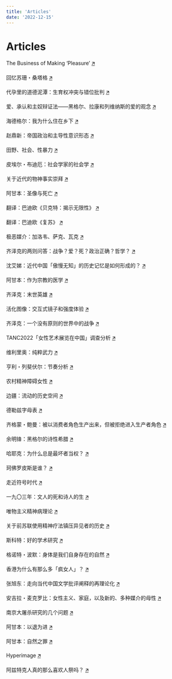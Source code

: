 ```yaml
---
title: 'Articles'
date: '2022-12-15'
---
```


# Articles

The Business of Making ‘Pleasure’ [🡭](https://www.nytimes.com/2022/05/18/movies/pleasure-ninja-thyberg-sofia-kappel.html)

回忆苏珊・桑塔格 [🡭](https://mp.weixin.qq.com/s/2qJ74-66nQ9xa70POUYtsg)

代孕里的道德泥潭：生育权冲突与错位批判 [🡭](https://mp.weixin.qq.com/s/lzbHzjrolRJ2IM0xMtjXMQ)

爱、承认和主奴辩证法——黑格尔、拉康和列维纳斯的爱的观念 [🡭](https://mp.weixin.qq.com/s/7KyypVTKZ4KCNX5IKFbumg)

海德格尔：我为什么住在乡下 [🡭](https://mp.weixin.qq.com/s/LGZWLxhOwGH5yn2PloN2mA)

赵鼎新：帝国政治和主导性意识形态 [🡭](https://mp.weixin.qq.com/s/gt6efsrmNDYJv35cVwco6g)

田野、社会、性暴力 [🡭](https://mp.weixin.qq.com/s/1shQfoimCRxJ-1daaGO8qQ)

皮埃尔・布迪厄：社会学家的社会学 [🡭](https://mp.weixin.qq.com/s/G39aUDTWLZ8yUN4bF7PhTw)

关于近代的物神事实崇拜 [🡭](https://mp.weixin.qq.com/s/wlWS-dQZaZ8tUICHv6WpNg)

阿甘本：圣像与死亡 [🡭](https://mp.weixin.qq.com/s/XEbFv0KVUqlHNRk2CM-5Aw)

翻译：巴迪欧《贝克特：揭示无限性》 [🡭](https://card.weibo.com/article/m/show/id/2309404780552224899195)

翻译：巴迪欧《复苏》 [🡭](https://card.weibo.com/article/m/show/id/2309404779097971884758)

极恶媒介：加洛韦、萨克、瓦克 [🡭](https://mp.weixin.qq.com/s/iSJq0HqCt23TzeyTgdiE_A)

齐泽克的两则问答：战争？爱？死？政治正确？哲学？ [🡭](https://mp.weixin.qq.com/s/w0HCtdXOIlW9Pt726sswSg)

沈艾娣：近代中国「傲慢无知」的历史记忆是如何形成的？ [🡭](https://mp.weixin.qq.com/s/hlMzGKY8h_bSXeHvOlqCww)

阿甘本：作为宗教的医学 [🡭](https://mp.weixin.qq.com/s/PT4ipUkuacgw2HUHbEyQzQ)

齐泽克：末世英雄 [🡭](https://mp.weixin.qq.com/s/M9gOlFkr5r4TqeVBauo0Hg)

活化图像：交互式镜子和强度体验 [🡭](https://mp.weixin.qq.com/s/fizpzQtKBc9kB946IKpw6g)

齐泽克：一个没有原则的世界中的战争 [🡭](https://mp.weixin.qq.com/s/Y1OYGp7k1Q_8NiyLNl_SrQ)

TANC2022「女性艺术展览在中国」调查分析 [🡭](https://mp.weixin.qq.com/s/EhJKxfg_G_PAf_PAEMfstQ)

维利里奥：纯粹武力 [🡭](https://mp.weixin.qq.com/s/HX7JwzUjFY006ZAK7Ot1kw)

亨利・列斐伏尔：节奏分析 [🡭](https://mp.weixin.qq.com/s/2lgbb6H85O4DAo_bYKnQpA)

农村精神障碍女性 [🡭](https://mp.weixin.qq.com/s/M2QR7mmJfimLiTSAuAuUvg)

边疆：流动的历史空间 [🡭](https://mp.weixin.qq.com/s/aKnhINha5MMnH4l-zxqIXg)

德勒兹字母表 [🡭](https://mp.weixin.qq.com/s/1hOlPTcHPQdAEgGu5oxFVA)

齐格蒙・鲍曼：被以消费者角色生产出来，但被拒绝进入生产者角色 [🡭](https://mp.weixin.qq.com/s/tBx1ZCGk9S2M-57_my2Q3Q)

余明锋：黑格尔的诗性希腊 [🡭](https://mp.weixin.qq.com/s/v-0-a0lO-ZkIsUyxGTfDqg)

哈耶克：为什么总是最坏者当权？ [🡭](https://mp.weixin.qq.com/s/A0RqDyFptBfPidc1a-tNWQ)

珂佛罗皮斯是谁？ [🡭](https://mp.weixin.qq.com/s/-uGKRT3Z4kYts9gyUeHXUg)

走近符号时代 [🡭](https://mp.weixin.qq.com/s/8cNj1BQzawVkSC4yvrcfoQ)

一九〇三年：文人的死和诗人的生 [🡭](https://m.jiemian.com/article/6934375.html)

唯物主义精神病理论 [🡭](https://mp.weixin.qq.com/s/XBMztm9XZW-pZvRrOjKPhw)

关于前苏联使用精神疗法镇压异见者的历史 [🡭](http://i.jandan.net/p/34243)

斯科特：好的学术研究 [🡭](https://mp.weixin.qq.com/s/Dculg_llqmselYCNYxKOXA)

格诺特・波默：身体是我们自身存在的自然 [🡭](https://mp.weixin.qq.com/s/pRDXWBLdRGEYq9nFZvKSfQ)

香港为什么有那么多「疯女人」？ [🡭](https://mp.weixin.qq.com/s/K5fK_TIkH5VrTClPjBMG8g)

张旭东：走向当代中国文学批评阐释的再理论化 [🡭](https://mp.weixin.qq.com/s/3px_WICXJu2tgL5PmnC5UQ)

安吉拉・麦克罗比：女性主义、家庭，以及新的、多种媒介的母性 [🡭](https://mp.weixin.qq.com/s/fbyEWb_NUneK-oKulZgJ0A)

南京大屠杀研究的几个问题 [🡭](https://mp.weixin.qq.com/s/ziIC4f3v2NQErDQsS_a_PA)

阿甘本：以退为进 [🡭](https://mp.weixin.qq.com/s/46KWfr2DDYVbd4iI6r775A)

阿甘本：自然之罪 [🡭](https://mp.weixin.qq.com/s/BY78Wqb230XUUV57FjTDxQ)

Hyperimage [🡭](https://mp.weixin.qq.com/s/sXsYZ9REGGS0x21DJ4zAsg)

阿兹特克人真的那么喜欢人祭吗？ [🡭](https://card.weibo.com/article/m/show/id/2309404705344462128119?id=2309404705344462128119)
